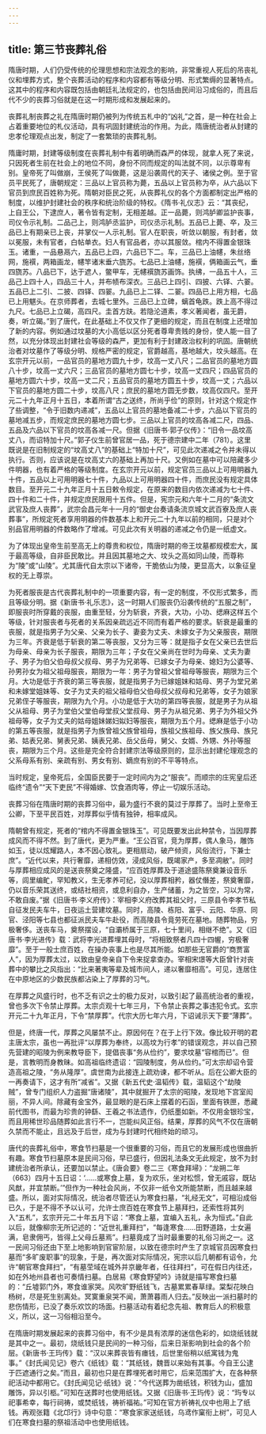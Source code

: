 ```yaml
---
---
---
```

title: 第三节丧葬礼俗
---





隋唐时期，人们仍受传统的伦理思想和宗法观念的影响，非常重视人死后的吊丧礼仪和埋葬方式，整个丧葬活动的程序和内容都有等级分明、形式繁缛的显著特点。这其中的程序和内容既包括由朝廷礼法规定的，也包括由民间沿习成俗的，而且后代不少的丧葬习俗就是在这一时期形成和发展起来的。

丧葬礼制丧葬之礼在隋唐时期仍被列为传统五札中的“凶礼”之首，是一种在社会上占着重要地位的札仪活动，具有巩固封建统治的作用。为此，隋唐统治者从封建的忠孝伦理观点出发，制定了一套繁琐的丧葬礼制。

隋庸时期，封建等级制度在丧葬礼制中有着明确而森严的体现，就拿人死了来说，只因死者生前在社会上的地位不同，身份不同而规定的叫法就不同，以示尊卑有别。皇帝死了叫做崩，王侯死了叫做薨，这是沿袭周代的天子、诸侯之例。至于官员平民死了，唐朝规定：三品以上官员称为薨，五品以上官员称为卒，从六品以下官员到庶民百姓称为死。隋朝对臣民之死，从丧葬礼仪的各个方面都制定出严格的制度，以维护封建社会的秩序和统治阶级的特权。《隋书·礼仪志》云：“其丧纪，上自王公，下逮庶人，著令皆有定制，无相差越。正一品薨，则鸿胪卿监护丧事，司仪令示礼制。二品己上，则鸿胪丞监护，司仪丞示礼制。五品已上薨、卒，及三品已上有期亲已上丧，并掌仪一人示礼制。官人在职丧，听敛以朝服，有封者，敛以冕服，未有官者，白帖单衣。妇人有官品者，亦以其服敛。棺内不得置金银珠玉。诸重，一品悬鬲六，五品已上四，六品已下二。车，三品已上油幰，朱丝络网，施襈，两箱画龙，幰竿诸末垂六旒苏。七品已上油幰，施襈，俩箱画云气，垂四旒苏。八品已下，达于遮人，鳖甲车，无幰襈旒苏画饰。执绋，一品五十人，三品己上四十人，四品三十人，并布帻布深衣。三品已上四引、四披、六铎、六翣。五品已上二引、二披、四铎、四翣。九品已上二铎、二翣。四品已上用方相，七品已上用魌头。在京师葬者，去城七里外。三品已上立碑，螭首龟跌。跌上高不得过九尺。七品已上立碣，高四尺。圭首方趺。若隐沦道素，孝义著闻者，虽无爵，奏，听立碣。”到了唐代，在此基础上不仅又作了更细的规定，而且在制度上还增加了新的内容。例如通过坟墓的大小高低以区分死者尊卑贵贱的身份，使人能一目了然，以充分体现出封建社会等级的森严，更加有利于封建政治权利的巩固。唐朝统治者对坟墓作了等级分明、规格严密的规定，官爵越高，基地越大，坟头越高。在玄宗开元以前，一品官员的墓地方圆九十步，坟高一丈八尺；二品官员的墓地方圆八十步，坟高一丈六尺；三品官员的墓地方圆七十步，坟高一丈四尺；四品官员的墓地方圆六十步，坟高一丈二尺；五品官员的墓地方圆五十步，坟高一丈；六品以下官员的墓地方圆二十步，坟高八尺；庶民的墓地方圆无步数，坟高仅四尺。至开元二十九年正月十五日，本着所谓“古之送终，所尚乎俭”的原则，针对这个规定作了些调整，“令于旧数内递减”，五品以上官员的墓地备减二十步，六品以下官员的墓地减五步，而规定庶民的墓地方圆七步。三品以上官员的坟高各减二尺，四品、五品及六品以下官员的坟高各减一尺。但据《旧唐书·郭子仪传》：“旧令一品坟高丈八，而诏特加十尺。”郭子仪生前曾官居一品，死于德宗建中二年（781）。这里既说是在旧制规定的“坟高丈八”的基础上“特加十尺”，可见此次递减之令并未得以执行。否则，应该说是在坟高丈六的基础上再加十尺。又例如在墓中可以陪藏多少件明器，也有着严格的等级制度。在玄宗开元以前，规定官员三品以上可用明器九十件，五品以上可用明器七十件，九品以上可用明器四十件，而庶民没有规定具体数目。至开元二十九年正月十五日敕令规定，在原来的数目内依次递减为七十件、四十件和二十件，并规定庶民限用十五件。但是，宪宗元和六年十二月的“条流文武官及庶人丧葬”，武宗会昌元年十一月的“御史台奏请条流京城文武百寮及庶人丧葬事”，所规定死者享用明器的件数基本上和开元二十九年以前的相同，只是对个别品官用明器的件数略作了增减。可见此次有关明器的递减之令仍是一纸虚文。

为了体现出皇帝生前至高无上的尊贵和权位，隋唐时期的帝王坟墓都规模宏大，属于最高等级，自非臣民敢比。并且因其墓地之大、坟头之高如同山陵，而尊称为“陵”或“山陵”。尤其唐代自太宗以下诸帝，干脆依山为陵，更显高大，以象征皇权的无上尊崇。

为死者服丧是古代丧葬礼制中的一项重要内容，有一定的制度，不仅形式繁多，而且等级分明。据《新唐书·礼乐志》，这一时期人们服丧仍沿袭传统的“五服之制”，即服丧时所穿戴的丧服，由重至轻，分为斩衰，齐衰，大功，小功、缌麻这样五个等级，针对服丧者与死者的关系因亲疏远近不同而有着严格的要求。斩衰是最重的丧服，就是指男子为父亲、父亲为长子、妻妾为丈夫、未嫁女子为父亲服丧，期限为三年。齐衰是低于斩衰的第二等丧服，又分为三等：就是指子女在父亲已去世后为母亲、母亲为长子服丧，期限为三年；子女在父亲尚在世时为母亲、丈夫为妻子、男子为伯父伯母叔父叔母、男子为兄弟等、已嫁女子为母亲、媳妇为公婆等、孙男孙女为祖父祖母服丧，期限为一年：男子为曾祖父曾祖母等服丧，期限为三个月。大功是低于齐衰的第三等丧服，就是指男子为已嫁姐妹和姑母、男子为堂兄弟和未嫁堂姐妹等、女子为丈夫的祖父祖母伯父伯母叔父叔母和兄弟等，女子为娘家兄弟侄子等服丧，期限为九个月。小功是低于大功的第四等丧服，就是男子为从祖父从祖母、男子为堂伯父堂伯母堂叔父堂叔母、男子为从祖兄弟、男子为外祖父外祖母等，女子为丈夫的姑母姐妹娣妇姒妇等服丧，期限为五个月。缌麻是低于小功的第五等丧服，就是指男子为族曾祖父族曾祖母，族祖父族祖母、族父族母、族兄弟、姑表兄弟、舅表兄弟、姨表兄弟、岳父岳母，舅父、女婿、外甥、外孙等服丧，期限为三个月。这些是完全符合封建宗法等级原则的，显示出封建伦理观念的父系母系有别、亲疏有别、男女有别、嫡庶有别的不平等特点。

当时规定，皇帝死后，全国臣民要于一定时间内为之“服丧”。而顺宗的庄宪皇后还临终“遗令”“天下吏民”不得婚嫁、饮食酒肉等，停止一切娱乐活动。

丧葬习俗在隋唐时期的丧葬习俗中，最为盛行不衰的莫过于厚葬了。当时上至帝王公卿，下至平民百姓，对厚葬似乎情有独钟，相率成风。

隋朝曾有规定，死者的“棺内不得置金银珠玉”。可见既要发出此种禁令，当因厚葬成风而不得不然。到了唐代，更为严重。“王公百官，竞为厚葬，偶人象马，雕饰如玉，徒以炫耀路人，本不因心致礼。更相扇动，破产倾资，风俗流行，下兼士庶”。“近代以来，共行奢靡，递相仿效，浸成风俗，既竭家产，多至凋敝”。同时与厚葬相应成风的是送丧祭奠之隆盛，“应百姓厚葬及于道途盛陈祭奠兼设音乐等，闾里编甿，罕知教义，生无孝养可纪，没以厚葬相矜，器仗僭差，祭奠奢靡，仍以音乐荣其送终，或结社相资，或息利自办，生产储蓄，为之皆空，习以为常，不敢自废。”据《旧唐书·李义府传》：宰相李义府改葬其祖父时，三原县令李孝节私自征发民夫车牛，日夜运土营建坟墓。同时，高陵、栋阳、富乎、云阳、华原、同官、泾阳等七县也都征派民夫车牛赴役，而高陵县令竟劳死在墓地。随葬物品，穷极奢侈。送丧车马，奠祭摆设，“自灞桥属于三原，七十里间，相继不绝”。又《旧唐书·李光进传》载：武将李光进葬埋其母时，“将相致祭者凡四十四幄，穷极奢靡”。至于一般士庶百姓，在操办丧事上也是尽其所能。如那些无官爵的“商贾富人”，因为厚葬太过，以致由皇帝亲自下令来捉拿查办。宰相宋璟等大臣曾针对丧葬中的攀比之风指出：“比来著夷等辈及城市间人，递以奢靡相高”。可见，连居住在中原地区的少数民族都沾染上了厚葬的习气。

在厚葬之风盛行时，也不乏有识之士的极力反对，以致引起了最高统治者的重视，曾也多次下令禁止厚葬。太宗贞观十七年三月，下令禁止丧葬之事违犯令式。玄宗开元二十九年正月，下令“禁厚葬”。代宗大历七年六月，下诏诫示天下要“薄葬”。

但是，终唐一代，厚葬之风屡禁不止。原因何在？在于上行下效。像比较开明的君主唐太宗，虽也一再批评“以厚葬为奉终，以高坟为行孝”的错误观念，并以自己预先营建的昭陵为例来教导臣下，提倡丧事“务从俭约”，要求坟墓“容棺而已”。但是，言教明而身教昧。如高祖临终遗诏：“园陵制度，务从俭约。”可太宗却诏令营造高祖之陵，“务从隆厚”。虞世南为此接连上疏劝谏，都不听从。后在公卿大臣的一再奏请下，这才有所“减省”。又据《新五代史·温韬传》载，温韬这个“劫陵贼”，曾专门组织人力盗掘“唐诸陵”，其中就掘开了太宗的昭陵，发现地下宫室闳丽，不异人间。除藏有金宝外，最显眼的是石床上摆着的石函，里面有铁匣，悉藏前代图书，而最为珍贵的钟繇、王羲之书法遗作，仍纸墨如新。不仅用金银珍宝，而且用稀世珍品随葬如此言行不一，岂能纠风正俗。结果，厚葬的风气不仅在唐朝久禁而不能止，且远及于后世，成为与封建时代相终始的顽习。

唐代的丧葬礼俗中，寒食节扫墓是一个很重要的习俗，而且它的发展形成也很曲折有趣。寒食节扫墓原本是民间习俗，早已盛行，但因礼法条文无此规定，放不为封建统治者所承认，还要加以禁止。《唐会要》卷二三《寒食拜埽》：“龙朔二年（663）四月十五日诏：‘……或寒食上墓，复为欢乐，坐对松惯，曾无戚容，既玷风猷，并宜禁断。’”但作为一种社会风尚，不仅非一纸令文所能禁断，而且越来越盛。所以，面对实际情况，统治者尽管还认为寒食扫墓，“礼经无文”，可相沿成俗已久，于是不得不予以认可，允许士庶百姓在寒食节上墓拜扫，还索性将其列入“五札”，玄宗开元二十年五月下诏：“寒食上墓，宜编入五礼，永为恒式。”自此以后，就像柳宗无所记述的：“近世礼重拜扫”，“每逢寒食……田野道路，士女遍满，皂隶佣丐，皆得上父母丘墓焉”。扫墓竟成了当时最重要的礼俗习尚之一。这一民间习俗还由下至上地影响到官宦阶层，以致在德宗时产生了京城官员因寒食扫墓而“多旷废职事”的现象，于是，再次面对实际情况，宪宗以后几朝都有诏令，允许“朝官寒食拜扫”，“有墓茔域在城外并京畿年者，任往拜扫”，可在假日内往还，如在外地州县者也可奏情扫墓。白居易《寒食野望吟》诗就是描写寒食扫墓的：“丘墟郭门外，寒食谁家哭。风吹旷野纸钱飞，古墓累累春草绿。棠梨花映白杨树，尽是死生别离处。冥寞重泉哭不闻，萧萧暮雨人归去。”反映出一派扫墓时的悲伤情形，已没了奏乐欢饮的场面。扫墓活动有着纪念先祖、教育后人的积极意义，所以，这一习俗相沿至今。

在隋唐时期发展起来的丧葬习俗中，有不少是具有浓厚的迷信色彩的，如烧纸钱就是其中之一。最初，烧纸钱只是民间的一种习俗，后来日渐影响到社会的各个阶层。《新唐书·王玙传》载：“汉以来葬丧皆有瘗钱，后世里俗稍以纸寓钱为鬼事。”《封氏闻见记》卷六《纸钱》载：“其纸钱，魏晋以来始有其事。今自王公逮于匹遮通行之矣。”而且，最初也只是在葬埋死者时用它，后来范围扩大，在各种祭祀活动中都用它。《封氏闻见记·纸钱》说：“今代送葬为凿纸钱，积钱为山，盛加雕饰，异以引柩。”可知在送葬时也使用纸钱。又据《旧唐书·王玙传》说：“玙专以祀事希幸，每行祠祷，或焚纸钱，祷祈福祐。”可知在官方祈祷礼仪中也用上了纸钱。再观张籍《北邙行》诗中句意：“寒食家家送纸钱，乌鸢作窠衔上树”，可见人们在寒食扫墓的祭祖活动中也使用纸钱。